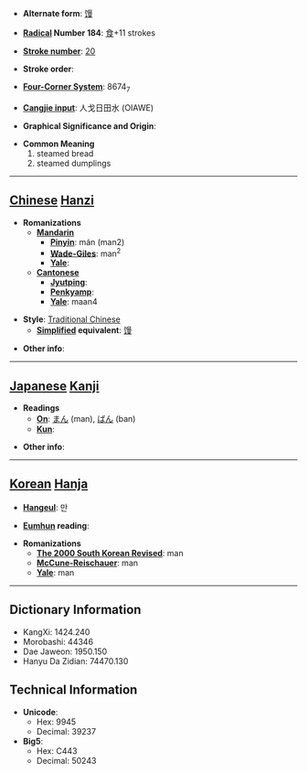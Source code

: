 * '''Alternate form''': [[馒]]

* '''[[Wiktionary:Chinese radical index| Radical]] Number 184''': [[Wiktionary:Chinese radical index 食|食]]+11 strokes

* '''[[Wiktionary:Chinese total strokes index|Stroke number]]''': [[Wiktionary:Chinese total strokes index 20|20]]

* '''Stroke order''': 

* '''[[Wiktionary:Chinese four corner index|Four-Corner System]]''': 8674<sub>7</sub>

* '''[[Wiktionary:Chinese Cangjie index|Cangjie input]]''': 人戈日田水 (OIAWE)

* '''Graphical Significance and Origin''': 

* '''Common Meaning'''
*#steamed bread
*# steamed dumplings


----

== [[Chinese]] [[Hanzi]] ==

* '''Romanizations'''
** '''[[Mandarin]]'''
*** '''[[Pinyin]]''': mán (man2)
*** '''[[Wade-Giles]]''': man<sup>2</sup>
*** '''[[Yale]]''': 
** '''[[Cantonese]]'''
*** '''[[Jyutping]]''':
*** '''[[Penkyamp]]''': 
*** '''[[Yale]]''': maan4

* '''Style''': [[Traditional Chinese]] 
** '''[[Simplified Chinese|Simplified]] equivalent''': [[馒]]

* '''Other info''': 

----

== [[Japanese]] [[Kanji]] ==

* '''Readings'''
** '''[[On]]''': [[まん]] (man), [[ばん]] (ban)
** '''[[Kun]]''': 

* '''Other info''':  

----

== [[Korean]] [[Hanja]] ==

* '''[[Hangeul]]''': 만

* '''[[Eumhun]] reading''': 

* '''Romanizations'''
** '''[[The 2000 South Korean Revised Romanization|The 2000 South Korean Revised]]''': man
** '''[[McCune-Reischauer]]''': man
** '''[[Yale]]''': man

----

== Dictionary Information ==

* KangXi: 1424.240
* Morobashi: 44346
* Dae Jaweon: 1950.150
* Hanyu Da Zidian: 74470.130

== Technical Information ==

* '''Unicode''':
** Hex: 9945
** Decimal: 39237
* '''Big5''':
** Hex: C443
** Decimal: 50243